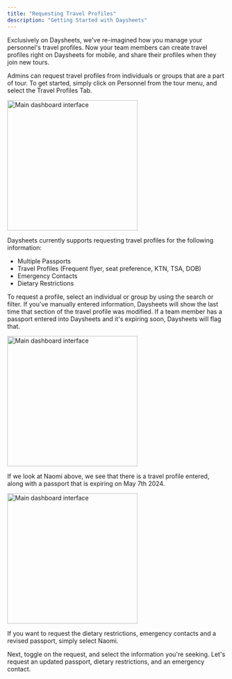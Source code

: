 ```yaml
---
title: "Requesting Travel Profiles"
description: "Getting Started with Daysheets"
---
```


Exclusively on Daysheets, we've re-imagined how you manage your personnel's
travel profiles. Now your team members can create travel profiles right on
Daysheets for mobile, and share their profiles when they join new tours.

Admins can request travel profiles from individuals or groups that are a part
of tour. To get started, simply click on Personnel from the tour menu, and
select the Travel Profiles Tab.

<img
  src="/images/personnel-travel-profile/requesting-travel-profile/personnel-search.png"
  alt="Main dashboard interface"
  height="300"
  className="rounded-lg"
/>

Daysheets currently supports requesting travel profiles for the following
information:

- Multiple Passports
- Travel Profiles (Frequent flyer, seat preference, KTN, TSA, DOB)
- Emergency Contacts
- Dietary Restrictions

To request a profile, select an individual or group by using the search or
filter. If you've manually entered information, Daysheets will show the last
time that section of the travel profile was modified. If a team member has a
passport entered into Daysheets and it's expiring soon, Daysheets will flag
that.

<img
  src="/images/personnel-travel-profile/requesting-travel-profile/single-person.png"
  alt="Main dashboard interface"
  height="300"
  className="rounded-lg"
/>

If we look at Naomi above, we see that there is a travel profile entered,
along with a passport that is expiring on May 7th 2024.

<img
  src="/images/personnel-travel-profile/requesting-travel-profile/person-detail.png"
  alt="Main dashboard interface"
  height="300"
  className="rounded-lg"
/>

If you want to request the dietary restrictions, emergency contacts and a
revised passport, simply select Naomi.

Next, toggle on the request, and select the information you're seeking. Let's
request an updated passport, dietary restrictions, and an emergency contact.
